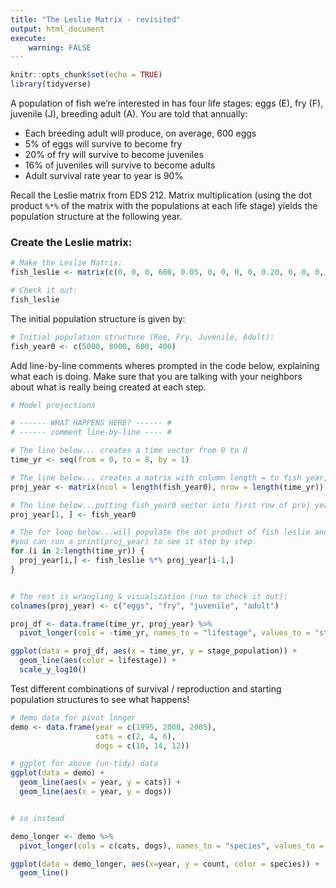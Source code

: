 ```yaml
---
title: "The Leslie Matrix - revisited"
output: html_document
execute:
    warning: FALSE
---
```


```r
knitr::opts_chunk$set(echo = TRUE)
library(tidyverse)
```

A population of fish we're interested in has four life stages: eggs (E), fry (F), juvenile (J), breeding adult (A). You are told that annually:

-   Each breeding adult will produce, on average, 600 eggs
-   5% of eggs will survive to become fry
-   20% of fry will survive to become juveniles
-   16% of juveniles will survive to become adults
-   Adult survival rate year to year is 90%

Recall the Leslie matrix from EDS 212. Matrix multiplication (using the dot product `%*%` of the matrix with the populations at each life stage) yields the population structure at the following year.

### Create the Leslie matrix:

```r
# Make the Leslie Matrix:
fish_leslie <- matrix(c(0, 0, 0, 600, 0.05, 0, 0, 0, 0, 0.20, 0, 0, 0, 0, 0.16, 0.9), nrow = 4, ncol = 4, byrow = TRUE)

# Check it out: 
fish_leslie
```

The initial population structure is given by:

```r
# Initial population structure (Roe, Fry, Juvenile, Adult): 
fish_year0 <- c(5000, 8000, 600, 400)
```

Add line-by-line comments wheres prompted in the code below, explaining what each is doing. Make sure that you are talking with your neighbors about what is really being created at each step.

```r
# Model projections

# ------ WHAT HAPPENS HERE? ------ #
# ------ comment line-by-line ---- #

# The line below... creates a time vector from 0 to 8
time_yr <- seq(from = 0, to = 8, by = 1)

# The line below... creates a matrix with column length = to fish year, and row length = time
proj_year <- matrix(ncol = length(fish_year0), nrow = length(time_yr))

# The line below...putting fish_year0 vector into first row of proj year
proj_year[1, ] <- fish_year0

# The for loop below...will populate the dot product of fish leslie and proj_year below row 1
#you can run a print(proj_year) to see it step by step
for (i in 2:length(time_yr)) {
  proj_year[i,] <- fish_leslie %*% proj_year[i-1,]
}


# The rest is wrangling & visualization (run to check it out):
colnames(proj_year) <- c("eggs", "fry", "juvenile", "adult")

proj_df <- data.frame(time_yr, proj_year) %>% 
  pivot_longer(cols = -time_yr, names_to = "lifestage", values_to = "stage_population")

ggplot(data = proj_df, aes(x = time_yr, y = stage_population)) +
  geom_line(aes(color = lifestage)) +
  scale_y_log10()

```

Test different combinations of survival / reproduction and starting population structures to see what happens!

```r
# demo data for pivot longer
demo <- data.frame(year = c(1995, 2000, 2005),
                   cats = c(2, 4, 6),
                   dogs = c(10, 14, 12))

# ggplot for above (un-tidy) data
ggplot(data = demo) +
  geom_line(aes(x = year, y = cats)) +
  geom_line(aes(x = year, y = dogs))


# so instead

demo_longer <- demo %>% 
  pivot_longer(cols = c(cats, dogs), names_to = "species", values_to = "count")

ggplot(data = demo_longer, aes(x=year, y = count, color = species)) +
  geom_line()
```
